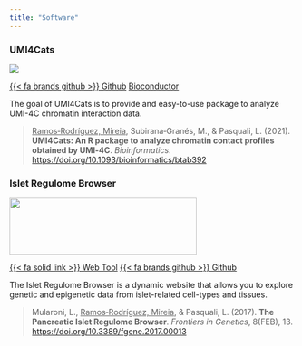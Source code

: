 ```yaml
---
title: "Software"
---
```


### UMI4Cats

![](files/UMI4Cats_logo.png){style="text-align"}

[{{< fa brands github >}} Github](https://github.com/Pasquali-lab/UMI4Cats){.btn .btn-outline-primary .btn-sm role="button"} [Bioconductor](https://bioconductor.org/packages/release/bioc/html/UMI4Cats.html){.btn .btn-outline-primary .btn-sm role="button"}

The goal of UMI4Cats is to provide and easy-to-use package to analyze UMI-4C chromatin interaction data.

> [Ramos‑Rodríguez, Mireia]{.underline}, Subirana‑Granés, M., & Pasquali, L. (2021). **UMI4Cats: An R package to analyze chromatin contact profiles obtained by UMI‑4C**. *Bioinformatics*. <https://doi.org/10.1093/bioinformatics/btab392>

### Islet Regulome Browser

![](files/regulome_logo.png){width="330" height="100"}

[{{< fa solid link >}} Web Tool](isletregulome.org){.btn .btn-outline-primary .btn-sm role="button"} [{{< fa brands github >}} Github](https://github.com/mireia-bioinfo/PIRB_shinyApp){.btn .btn-outline-primary .btn-sm role="button"}

The Islet Regulome Browser is a dynamic website that allows you to explore genetic and epigenetic data from islet-related cell-types and tissues.

> Mularoni, L., [Ramos‑Rodríguez, Mireia]{.underline}, & Pasquali, L. (2017). **The Pancreatic Islet Regulome Browser**. *Frontiers in Genetics*, 8(FEB), 13. <https://doi.org/10.3389/fgene.2017.00013>
